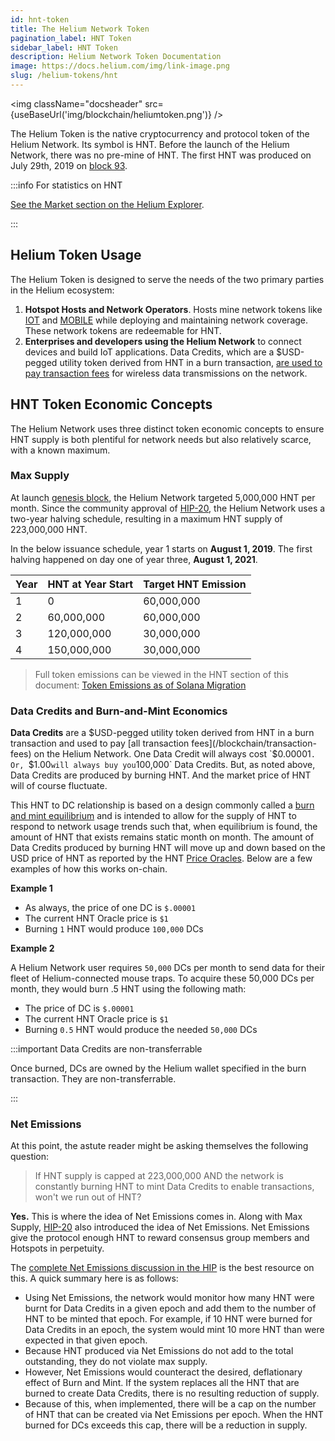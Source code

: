 ```yaml
---
id: hnt-token
title: The Helium Network Token
pagination_label: HNT Token
sidebar_label: HNT Token
description: Helium Network Token Documentation
image: https://docs.helium.com/img/link-image.png
slug: /helium-tokens/hnt
---
```



<img className="docsheader" src={useBaseUrl('img/blockchain/heliumtoken.png')} />

The Helium Token is the native cryptocurrency and protocol token of the Helium Network. Its symbol
is HNT. Before the launch of the Helium Network, there was no pre-mine of HNT. The first HNT was
produced on July 29th, 2019 on
[block 93](https://explorer-old.helium.com/txns/sEP-cbb2tvSrfbBleT21yGDNM8FIjNr3UT3k3BeZELw).

:::info For statistics on HNT

[See the Market section on the Helium Explorer](https://explorer-old.helium.com/market).

:::

## Helium Token Usage

The Helium Token is designed to serve the needs of the two primary parties in the Helium ecosystem:

1. **Hotspot Hosts and Network Operators**. Hosts mine network tokens like [IOT](/helium-tokens/iot)
   and [MOBILE](/helium-tokens/mobile) while deploying and maintaining network coverage. These
   network tokens are redeemable for HNT.
2. **Enterprises and developers using the Helium Network** to connect devices and build IoT
   applications. Data Credits, which are a $USD-pegged utility token derived from HNT in a burn
   transaction, [are used to pay transaction fees](/blockchain/transaction-fees) for wireless data
   transmissions on the network.

## HNT Token Economic Concepts

The Helium Network uses three distinct token economic concepts to ensure HNT supply is both
plentiful for network needs but also relatively scarce, with a known maximum.

### Max Supply

At launch [genesis block](https://explorer-old.helium.com/blocks/1), the Helium Network targeted
5,000,000 HNT per month. Since the community approval of
[HIP-20](https://github.com/helium/HIP/issues/73), the Helium Network uses a two-year halving
schedule, resulting in a maximum HNT supply of 223,000,000 HNT.

In the below issuance schedule, year 1 starts on **August 1, 2019**. The first halving happened on
day one of year three, **August 1, 2021**.

| Year | HNT at Year Start | Target HNT Emission |
| :--- | :---------------- | :------------------ |
| 1    | 0                 | 60,000,000          |
| 2    | 60,000,000        | 60,000,000          |
| 3    | 120,000,000       | 30,000,000          |
| 4    | 150,000,000       | 30,000,000          |

> Full token emissions can be viewed in the HNT section of this document:
> [Token Emissions as of Solana Migration](https://github.com/helium/HIP/blob/main/HIP-solana-parameters/token-emissions-as-of-solana-migration.pdf)

### Data Credits and Burn-and-Mint Economics

**Data Credits** are a $USD-pegged utility token derived from HNT in a burn transaction and used to
pay [all transaction fees](/blockchain/transaction-fees) on the Helium Network. One Data Credit will
always cost `$0.00001`. Or, `$1.00` will always buy you `100,000` Data Credits. But, as noted above,
Data Credits are produced by burning HNT. And the market price of HNT will of course fluctuate.

This HNT to DC relationship is based on a design commonly called a
[burn and mint equilibrium](https://multicoin.capital/2018/02/13/new-models-utility-tokens/) and is
intended to allow for the supply of HNT to respond to network usage trends such that, when
equilibrium is found, the amount of HNT that exists remains static month on month. The amount of
Data Credits produced by burning HNT will move up and down based on the USD price of HNT as reported
by the HNT [Price Oracles](/oracles/price-oracles). Below are a few examples of how this works
on-chain.

**Example 1**

- As always, the price of one DC is `$.00001`
- The current HNT Oracle price is `$1`
- Burning `1` HNT would produce `100,000` DCs

**Example 2**

A Helium Network user requires `50,000` DCs per month to send data for their fleet of
Helium-connected mouse traps. To acquire these 50,000 DCs per month, they would burn .5 HNT using
the following math:

- The price of DC is `$.00001`
- The current HNT Oracle price is `$1`
- Burning `0.5` HNT would produce the needed `50,000` DCs

:::important Data Credits are non-transferrable

Once burned, DCs are owned by the Helium wallet specified in the burn transaction. They are
non-transferrable.

:::

### Net Emissions

At this point, the astute reader might be asking themselves the following question:

> If HNT supply is capped at 223,000,000 AND the network is constantly burning HNT to mint Data
> Credits to enable transactions, won't we run out of HNT?

**Yes.** This is where the idea of Net Emissions comes in. Along with Max Supply,
[HIP-20](https://github.com/helium/HIP/issues/73) also introduced the idea of Net Emissions. Net
Emissions give the protocol enough HNT to reward consensus group members and Hotspots in perpetuity.

The
[complete Net Emissions discussion in the HIP](https://github.com/helium/HIP/blob/master/0020-hnt-max-supply.md#net-emissions)
is the best resource on this. A quick summary here is as follows:

- Using Net Emissions, the network would monitor how many HNT were burnt for Data Credits in a given
  epoch and add them to the number of HNT to be minted that epoch. For example, if 10 HNT were
  burned for Data Credits in an epoch, the system would mint 10 more HNT than were expected in that
  given epoch.
- Because HNT produced via Net Emissions do not add to the total outstanding, they do not violate
  max supply.
- However, Net Emissions would counteract the desired, deflationary effect of Burn and Mint. If the
  system replaces all the HNT that are burned to create Data Credits, there is no resulting
  reduction of supply.
- Because of this, when implemented, there will be a cap on the number of HNT that can be created
  via Net Emissions per epoch. When the HNT burned for DCs exceeds this cap, there will be a
  reduction in supply.
